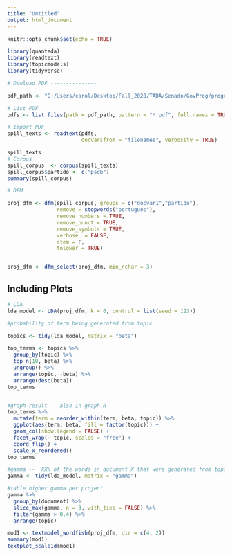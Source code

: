 ```yaml
---
title: "Untitled"
output: html_document
---
```


```r
knitr::opts_chunk$set(echo = TRUE)
```

```r
library(quanteda)
library(readtext)
library(topicmodels)
library(tidyverse)
```

```r
# Dowload PDF ---------------

pdf_path <- "C:/Users/carol/Desktop/Fall_2020/TADA/Senado/GovProg/programas"

# List PDF
pdfs <- list.files(path = pdf_path, pattern = "*.pdf", full.names = TRUE) 

# Import PDF
spill_texts <- readtext(pdfs,
                        docvarsfrom = "filenames", verbosity = TRUE)

spill_texts
# Corpus
spill_corpus  <- corpus(spill_texts)
spill_corpus$partido <- c("psdb")
summary(spill_corpus)

# DFM

proj_dfm <- dfm(spill_corpus, groups = c("docvar1","partido"),
                remove = stopwords("portugues"),
                remove_numbers = TRUE, 
                remove_punct = TRUE,
                remove_symbols = TRUE,
                verbose  = FALSE, 
                stem = F,
                tolower = TRUE)


proj_dfm <- dfm_select(proj_dfm, min_nchar = 3)
```

## Including Plots

```r
# LDA
lda_model <- LDA(proj_dfm, k = 6, control = list(seed = 123))
```

```r
#probability of term being generated from topic

topics <- tidy(lda_model, matrix = "beta")

top_terms <- topics %>%
  group_by(topic) %>%
  top_n(10, beta) %>%
  ungroup() %>%
  arrange(topic, -beta) %>% 
  arrange(desc(beta))
top_terms


#graph result -- also in graph.R
top_terms %>%
  mutate(term = reorder_within(term, beta, topic)) %>%
  ggplot(aes(term, beta, fill = factor(topic))) +
  geom_col(show.legend = FALSE) +
  facet_wrap(~ topic, scales = "free") +
  coord_flip() +
  scale_x_reordered()
top_terms
```

```r
#gamma --  XX% of the words in document X that were generated from topic X
gamma <- tidy(lda_model, matrix = "gamma")

#table higher gamma per project
gamma %>% 
  group_by(document) %>% 
  slice_max(gamma, n = 3, with_ties = FALSE) %>% 
  filter(gamma > 0.4) %>% 
  arrange(topic)
```


```r
mod1 <- textmodel_wordfish(proj_dfm, dir = c(4, 2))
summary(mod1)
textplot_scale1d(mod1)
```

